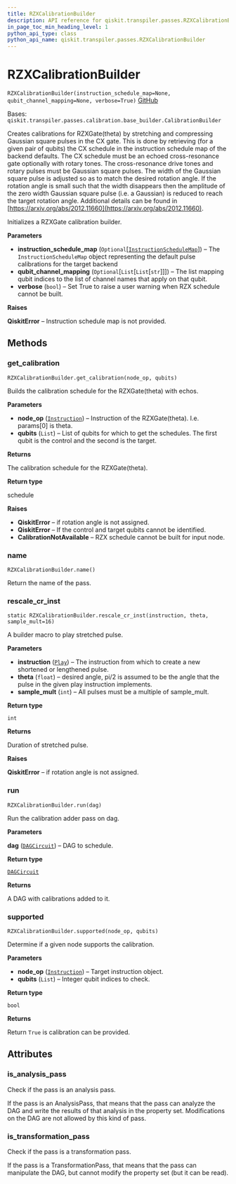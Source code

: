 ```yaml
---
title: RZXCalibrationBuilder
description: API reference for qiskit.transpiler.passes.RZXCalibrationBuilder
in_page_toc_min_heading_level: 1
python_api_type: class
python_api_name: qiskit.transpiler.passes.RZXCalibrationBuilder
---
```


# RZXCalibrationBuilder

<span id="qiskit.transpiler.passes.RZXCalibrationBuilder" />

`RZXCalibrationBuilder(instruction_schedule_map=None, qubit_channel_mapping=None, verbose=True)` [GitHub](https://github.com/qiskit/qiskit/tree/stable/0.23/qiskit/transpiler/passes/calibration/rzx_builder.py "view source code")

Bases: `qiskit.transpiler.passes.calibration.base_builder.CalibrationBuilder`

Creates calibrations for RZXGate(theta) by stretching and compressing Gaussian square pulses in the CX gate. This is done by retrieving (for a given pair of qubits) the CX schedule in the instruction schedule map of the backend defaults. The CX schedule must be an echoed cross-resonance gate optionally with rotary tones. The cross-resonance drive tones and rotary pulses must be Gaussian square pulses. The width of the Gaussian square pulse is adjusted so as to match the desired rotation angle. If the rotation angle is small such that the width disappears then the amplitude of the zero width Gaussian square pulse (i.e. a Gaussian) is reduced to reach the target rotation angle. Additional details can be found in [https://arxiv.org/abs/2012.11660](https://arxiv.org/abs/2012.11660).

Initializes a RZXGate calibration builder.

**Parameters**

*   **instruction\_schedule\_map** (`Optional`\[[`InstructionScheduleMap`](qiskit.pulse.InstructionScheduleMap "qiskit.pulse.instruction_schedule_map.InstructionScheduleMap")]) – The `InstructionScheduleMap` object representing the default pulse calibrations for the target backend
*   **qubit\_channel\_mapping** (`Optional`\[`List`\[`List`\[`str`]]]) – The list mapping qubit indices to the list of channel names that apply on that qubit.
*   **verbose** (`bool`) – Set True to raise a user warning when RZX schedule cannot be built.

**Raises**

**QiskitError** – Instruction schedule map is not provided.

## Methods

### get\_calibration

<span id="qiskit.transpiler.passes.RZXCalibrationBuilder.get_calibration" />

`RZXCalibrationBuilder.get_calibration(node_op, qubits)`

Builds the calibration schedule for the RZXGate(theta) with echos.

**Parameters**

*   **node\_op** ([`Instruction`](qiskit.circuit.Instruction "qiskit.circuit.instruction.Instruction")) – Instruction of the RZXGate(theta). I.e. params\[0] is theta.
*   **qubits** (`List`) – List of qubits for which to get the schedules. The first qubit is the control and the second is the target.

**Returns**

The calibration schedule for the RZXGate(theta).

**Return type**

schedule

**Raises**

*   **QiskitError** – if rotation angle is not assigned.
*   **QiskitError** – If the control and target qubits cannot be identified.
*   **CalibrationNotAvailable** – RZX schedule cannot be built for input node.

### name

<span id="qiskit.transpiler.passes.RZXCalibrationBuilder.name" />

`RZXCalibrationBuilder.name()`

Return the name of the pass.

### rescale\_cr\_inst

<span id="qiskit.transpiler.passes.RZXCalibrationBuilder.rescale_cr_inst" />

`static RZXCalibrationBuilder.rescale_cr_inst(instruction, theta, sample_mult=16)`

A builder macro to play stretched pulse.

**Parameters**

*   **instruction** ([`Play`](qiskit.pulse.instructions.Play "qiskit.pulse.instructions.play.Play")) – The instruction from which to create a new shortened or lengthened pulse.
*   **theta** (`float`) – desired angle, pi/2 is assumed to be the angle that the pulse in the given play instruction implements.
*   **sample\_mult** (`int`) – All pulses must be a multiple of sample\_mult.

**Return type**

`int`

**Returns**

Duration of stretched pulse.

**Raises**

**QiskitError** – if rotation angle is not assigned.

### run

<span id="qiskit.transpiler.passes.RZXCalibrationBuilder.run" />

`RZXCalibrationBuilder.run(dag)`

Run the calibration adder pass on dag.

**Parameters**

**dag** ([`DAGCircuit`](qiskit.dagcircuit.DAGCircuit "qiskit.dagcircuit.dagcircuit.DAGCircuit")) – DAG to schedule.

**Return type**

[`DAGCircuit`](qiskit.dagcircuit.DAGCircuit "qiskit.dagcircuit.dagcircuit.DAGCircuit")

**Returns**

A DAG with calibrations added to it.

### supported

<span id="qiskit.transpiler.passes.RZXCalibrationBuilder.supported" />

`RZXCalibrationBuilder.supported(node_op, qubits)`

Determine if a given node supports the calibration.

**Parameters**

*   **node\_op** ([`Instruction`](qiskit.circuit.Instruction "qiskit.circuit.instruction.Instruction")) – Target instruction object.
*   **qubits** (`List`) – Integer qubit indices to check.

**Return type**

`bool`

**Returns**

Return `True` is calibration can be provided.

## Attributes

<span id="qiskit.transpiler.passes.RZXCalibrationBuilder.is_analysis_pass" />

### is\_analysis\_pass

Check if the pass is an analysis pass.

If the pass is an AnalysisPass, that means that the pass can analyze the DAG and write the results of that analysis in the property set. Modifications on the DAG are not allowed by this kind of pass.

<span id="qiskit.transpiler.passes.RZXCalibrationBuilder.is_transformation_pass" />

### is\_transformation\_pass

Check if the pass is a transformation pass.

If the pass is a TransformationPass, that means that the pass can manipulate the DAG, but cannot modify the property set (but it can be read).

